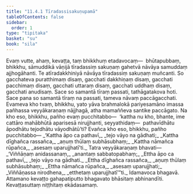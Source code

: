 ```yaml
---
title: "11.4.1 Tīradassisakuṇupamā"
tableOfContents: false
sidebar:
  order: 1
type: "tipitaka"
basket: "su"
book: "sila"
---
```



<DynamicBreadcrumb />

<Division number="497" book="sila" bookNo="6" page="212">

<Paragraph number="857" book="sila">
Evaṃ vutte, ahaṃ, kevaṭṭa, taṃ bhikkhuṃ etadavocaṃ—  bhūtapubbaṃ, bhikkhu, sāmuddikā vāṇijā tīradassiṃ sakuṇaṃ gahetvā nāvāya samuddaṃ ajjhogāhanti. Te atīradakkhiniyā nāvāya tīradassiṃ sakuṇaṃ muñcanti. So gacchateva puratthimaṃ disaṃ, gacchati dakkhiṇaṃ disaṃ, gacchati pacchimaṃ disaṃ, gacchati uttaraṃ disaṃ, gacchati uddhaṃ disaṃ, gacchati anudisaṃ. Sace so samantā tīraṃ passati, tathāgatakova hoti. Sace pana so samantā tīraṃ na passati, tameva nāvaṃ paccāgacchati. Evameva kho tvaṃ, bhikkhu, yato yāva brahmalokā pariyesamāno imassa pañhassa veyyākaraṇaṃ nājjhagā, atha mamaññeva santike paccāgato. Na kho eso, bhikkhu, pañho evaṃ pucchitabbo—  ‘kattha nu kho, bhante, ime cattāro mahābhūtā aparisesā nirujjhanti, seyyathidaṃ—  pathavīdhātu āpodhātu tejodhātu vāyodhātū’ti?
</Paragraph>

</Division>
<Division number="498" book="sila" bookNo="6" page="213">

<Paragraph number="858" book="sila">
Evañca kho eso, bhikkhu, pañho pucchitabbo—
</Paragraph>

<Paragraph number="859" type="verses" book="sila">
_‘Kattha āpo ca pathavī,_  
_tejo vāyo na gādhati;_  
_Kattha dīghañca rassañca,_  
_aṇuṃ thūlaṃ subhāsubhaṃ;_  
_Kattha nāmañca rūpañca,_  
_asesaṃ uparujjhatī’ti._  

</Paragraph>

</Division>
<Division number="499" book="sila" bookNo="6" page="213">

<Paragraph number="860" book="sila">
Tatra veyyākaraṇaṃ bhavati—
</Paragraph>

<Paragraph number="861" type="verses" book="sila">
_‘Viññāṇaṃ anidassanaṃ,_  
_anantaṃ sabbatopabhaṃ;_  
_Ettha āpo ca pathavī,_  
_tejo vāyo na gādhati._  

</Paragraph>

<Paragraph number="862" type="verses" book="sila">
_Ettha dīghañca rassañca,_  
_aṇuṃ thūlaṃ subhāsubhaṃ;_  
_Ettha nāmañca rūpañca,_  
_asesaṃ uparujjhati;_  
_Viññāṇassa nirodhena,_  
_etthetaṃ uparujjhatī’”ti._  

</Paragraph>

</Division>
<Division number="500" book="sila" bookNo="6" page="213">

<Paragraph number="863" book="sila">
Idamavoca bhagavā. Attamano kevaṭṭo gahapatiputto bhagavato bhāsitaṃ abhinandīti.

</Paragraph>
</Division>

<Paragraph number="864" type="center" book="sila">
Kevaṭṭasuttaṃ niṭṭhitaṃ ekādasamaṃ.
</Paragraph>